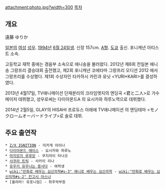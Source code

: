 attachment:photo.jpg?width=300
[[목차]]
== 개요 ==
遠藤 ゆりか

[[일본]]의 [[여성]] [[성우]]. [[1994년]] [[6월 24일]]생. 신장 157cm. [[A형]]. [[도쿄]] 출신. 포니캐년 아티스트 소속.

고등학교 재학 중에는 경음부 소속으로 애니송을 불러왔다. 2012년 제6회 전일본 애니송 그랑프리 결승대회 출전했고, 제2회 포니캐년 코에타마 그랑프리 오디션 2012 에서 그랑프리를 수상했다. 제1회 수상자인 타카하시 카린과 유닛 <YURI*KARI>를 결성하였다.

2013년 4월17일, TV애니메이션 단재분리의 크라임엣지의 엔딩곡 <君と二人>로 가수 메이저 데뷔했고, 성우로써는 다이아몬드A 의 요시카와 하루노역으로 데뷔했다.

2014년 2월5일, GLAY의 HISAHI 프로듀스 아래에 TV애니메이션 <Z/X IGNITION>의 엔딩테마 <モノクロームオーバードライブ>로 솔로 데뷔.

== 주요 출연작 == 
 * [[Z/X IGNITION]] - 미카게 아이나
 * [[다이아몬드 에이스]] - 요시카와 하루노
 * [[마지모지 루루모]] - 쿠지라이 타나코
 * [[사쿠라 트릭]] - 사카이 리나
 * [[유우키 유우나는 용사다]] - 여학생
 * [[wiki:"만화로 배우는 심신의학#s-3" 애니로 배우는 심신의학]] - [[wiki:"만화로 배우는 심신의학#s-2" 칸고시 아스나]]
 * [울려라! 유포니엄] - 취주악부원
